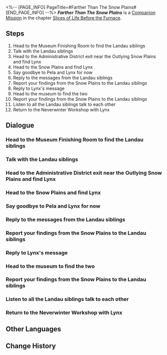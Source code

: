 <%-- [PAGE_INFO]
PageTitle=#Farther Than The Snow Plains#
[END_PAGE_INFO] --%>
{{Stub|Dialogue.}}
{{Mission Infobox
|id            = 2011411
|title         = 
|image         = Mission Farther Than The Snow Plains.png{{subst:void|<!--$UPLOAD:<<SpriteOutput/Chronicle/2011411.png>-<Mission Farther Than The Snow Plains.png>-<Fate's Atlas Images>>-->}}
|type          = Companion
|event_name    = 
|chapter       = Slices of Life Before the Furnace
|requirements  = [[Companion Mission]] ''[[Only A Child]]'' completed
|summary       = An accident abruptly ended the two girls' camping trip on the snowy plains, leaving a small footnote in their adolescence. They will not run away any longer.
|characters    = Gepard; Guard on Duty; Lynx; Pela; Serval; Trailblazer
|startLocation = [[Jarilo-VI]] - [[Administrative District]]
|world         = Jarilo-VI
|area          = Administrative District
|prev          = Only A Child
|next          = 
|rewards       = Trailblaze EXP*400; Stellar Jade*100; Traveler's Guide*8; Lost Crystal*6; Sprout of Life*6; Credit*80,000
}}
'''''Farther Than The Snow Plains''''' is a [[Companion Mission]] in the chapter [[Slices of Life Before the Furnace]].

==Steps==
# Head to the Museum Finishing Room to find the Landau siblings
# Talk with the Landau siblings
# Head to the Administrative District exit near the Outlying Snow Plains and find Lynx
# Head to the Snow Plains and find Lynx
# Say goodbye to Pela and Lynx for now
# Reply to the messages from the Landau siblings
# Report your findings from the Snow Plains to the Landau siblings
# Reply to Lynx's message
# Head to the museum to find the two
# Report your findings from the Snow Plains to the Landau siblings
# Listen to all the Landau siblings talk to each other
# Return to the Neverwinter Workshop with Lynx

<!--
==Gameplay Notes==

--><!--
==Trial Character==

-->
==Dialogue==
{{Stub Dialogue}}
{{Dialogue Start}}
:{{tx}}
{{Dialogue End}}

===Head to the Museum Finishing Room to find the Landau siblings===
{{Mission Description|type=companion|location=Administrative District|update|You receive a message from the Landau siblings. As expected, they contacted you because they want to ask for your help, just like everyone else. Unlike the others, however, these two deliberately set up a mystery for you &mdash; They will only tell you what they need if you head to the Museum Finishing Room as they had requested.<br />Is this even the right attitude when you want to ask people for help? You don't quite know, since you were only born in the Herta Space Station a short while ago &mdash; but you must have gotten used to this random way of getting missions by now.<br />Head to the Belobog History and Culture Museum Finishing Room and listen to their request.}}
{{Dialogue Start}}
:{{tx}}
{{Dialogue End}}

===Talk with the Landau siblings===
{{Mission Description|type=companion|location=Administrative District|update|You arrive at the Museum Finishing Room as invited, and find the Landau siblings waiting for you here.<br />Go and listen to their request.}}
{{Dialogue Start}}
:{{tx}}
{{Dialogue End}}

===Head to the Administrative District exit near the Outlying Snow Plains and find Lynx===
{{Mission Description|type=companion|location=Administrative District|update|You arrive at the Museum Finishing Room as invited, and only then learn that "sense of ceremony" was just something Serval came up with on the spot.<br />The Landau siblings express their request to you &mdash; They hope you can protect Lynx, the youngest Landau sibling, in secret. They also insist she must not discover you during the process.<br />This sounds rather odd, but you have no choice except to accept at this stage. Head to the Belobog Administrative District exit close to the Outlying Snow Plains and see what is Lynx trying to do.}}
{{Dialogue Start}}
:{{tx}}
{{Dialogue End}}

===Head to the Snow Plains and find Lynx===
{{Mission Description|type=companion|location=Administrative District|update|After some clandestine observation, you finally realize the "stranger" the Landau siblings are talking about is none other than everyone's friend, Miss Pela.<br />The other Landaus must have made a mistake, and the issue should be solved for now, but you don't particularly want these two girls to head out to the dangerous Outlying Snow Plains on their own. After all, you know better than anyone else just how many monsters are in the Snow Plains.<br />Help them till the end. Follow them and protect them from the shadows if needed.}}
{{Dialogue Start}}
:{{tx}}
{{Dialogue End}}

===Say goodbye to Pela and Lynx for now===
{{Mission Description|type=companion|location=<!--to be added-->|update|The trip to observe the Snow Plains aurora is now over. You achieve a happy ending, but the two girls seem to want to make this trip even more special.<br />They booked you to have supper together later in the day. For now, find a way to spend your time and wait for them to get ready.}}
{{Dialogue Start}}
:{{tx}}
{{Dialogue End}}

===Reply to the messages from the Landau siblings===
{{Mission Description|type=companion|location=<!--to be added-->|update|The trip to observe the Snow Plains aurora is now over. You achieve a happy ending, but the two girls seem to want to make this trip even more special.<br />They've both gone home to prepare for supper later, just as you receive a message from the Landau siblings.<br />You have free time anyways. Let's see what they want to ask you.}}
{{Dialogue Start}}
:{{tx}}
{{Dialogue End}}

===Report your findings from the Snow Plains to the Landau siblings===
{{Mission Description|type=companion|location=<!--to be added-->|update|The trip to observe the Snow Plains aurora is now over. You achieve a happy ending, but the two girls seem to want to make this trip even more special.<br />They've both gone home to prepare for supper later, just as you receive a message from the Landau siblings.<br />Now is the time to report to these two what you have seen out in the Snow Plains.}}
{{Dialogue Start}}
:{{tx}}
{{Dialogue End}}

===Reply to Lynx's message===
{{Mission Description|type=companion|location=<!--to be added-->|update|The trip to observe the Snow Plains aurora is now over. You achieve a happy ending, but the two girls seem to want to make this trip even more special.<br />Lynx seems to have finished her preparations and sent you a message. See what she has to say to you.}}
{{Dialogue Start}}
:{{tx}}
{{Dialogue End}}

===Head to the museum to find the two===
{{Mission Description|type=companion|location=<!--to be added-->|update|The trip to observe the Snow Plains aurora is now over. You achieve a happy ending, but the two girls seem to want to make this trip even more special.<br />Lynx seems to have finished her preparations and invites to you to go to the museum together to find Pela.<br />Go to the museum as per her request and meet up with the two of them.}}
{{Dialogue Start}}
:{{tx}}
{{Dialogue End}}

===Report your findings from the Snow Plains to the Landau siblings===
{{Mission Description|type=companion|location=<!--to be added-->|update|The trip to observe the Snow Plains aurora is now over. You achieve a happy ending, but the two girls seem to want to make this trip even more special.<br />They've both gone home to prepare for supper later, just as you receive a message from the Landau siblings.<br />Now is the time to report to these two what you have seen out in the Snow Plains.}}
{{Dialogue Start}}
:{{tx}}
{{Dialogue End}}

===Listen to all the Landau siblings talk to each other===
{{Mission Description|type=companion|location=<!--to be added-->|update|Lynx seems to be emotionally affected because of Pela. She asks you to go back to the Neverwinter workshop with her, and seems to have something to say to her siblings.<br />Listen to what Lynx has to say.}}
{{Dialogue Start}}
:{{tx}}
{{Dialogue End}}

===Return to the Neverwinter Workshop with Lynx===
{{Mission Description|type=companion|location=<!--to be added-->|update|Lynx seems to be emotionally affected because of Pela. She asks you to go back to the Neverwinter workshop with her, and seems to have something to say to her siblings.<br />Go back to the workshop with her. You've always found it hard to refuse other people's requests, don't you?}}
{{Dialogue Start}}
:{{tx}}
{{Dialogue End}}

==Other Languages==
{{Other Languages
|en   = Farther Than The Snow Plains
|zhs  = 比雪原更遥远
|zht  = 比雪原更遙遠
|ja   = 雪原よりも遥か彼方へ
|ko   = 설원보다 먼
|es   = Más allá de las llanuras nevadas
|fr   = Au-delà des Plaines des neiges
|ru   = Дальше, чем Снежные поля
|th   = ไกลเกินกว่าทุ่งหิมะ
|vi   = Xa Hơn Cả Cánh Đồng Tuyết
|de   = Jenseits der Schneewüste
|id   = Lebih Jauh dari Dataran Salju
|pt   = Mais Longe que as Planícies Nevadas
}}

==Change History==
{{Change History|1.3}}
